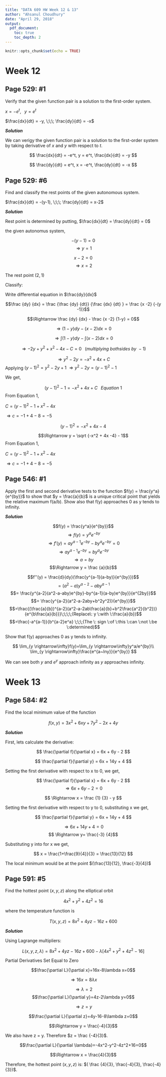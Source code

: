 ---
title: "DATA 609 HW Week 12 & 13"
author: "Ahsanul Choudhury"
date: "April 29, 2018"
output:
  pdf_document:
    toc: true
    toc_depth: 2
---

```{r setup, include=FALSE}
knitr::opts_chunk$set(echo = TRUE)
```

\newpage

# Week 12

## Page 529: #1


Verify that the given function pair is a solution to the first-order system.

$x = -e^t, \;\;\; y = e^t$

$\frac{dx}{dt} = -y, \;\;\; \frac{dy}{dt} = -x$

***Solution***

We can verigy the given function pair is a solution to the first-order system by taking derivative of $x$ and $y$ with respect to $t$.

$$ \frac{dx}{dt} = -e^t, y = e^t, \frac{dx}{dt} = -y $$ 

$$ \frac{dy}{dt} = e^t, x = -e^t, \frac{dy}{dt} = -x $$


## Page 529: #6

Find and classify the rest points of the given autonomous system.

$\frac{dx}{dt} = -(y-1), \;\;\; \frac{dy}{dt} = x-2$

***Solution***

Rest point is determined by putting, $\frac{dx}{dt} = \frac{dy}{dt} = 0$

the given autonomus system,

$$-(y-1) = 0$$
$$\Rightarrow y = 1$$

$$x-2 = 0$$
$$\Rightarrow x = 2$$

The rest point $(2,1)$

Classify: 

Write differential equation in $\frac{dy}{dx}$

$$\frac {dy} {dx} = \frac {\frac {dy} {dt}}  {\frac {dx} {dt} } = \frac {x -2} {-(y -1)}$$

$$\Rightarrow \frac {dy} {dx} - \frac {x -2} {1-y} = 0$$

$$\Rightarrow  (1-y)dy-(x - 2)dx = 0$$

$$\Rightarrow \int (1-y)dy - \int (x - 2)dx  = 0$$

$$\Rightarrow -2y + {y^2} + {x^2}  - 4x - C = 0  \;\;\; (multiplying \:both sides \:  by \ -1)$$

$$\Rightarrow y^2 -2y = - x^2  + 4x + C$$
Applying $(y - 1)^2 = y^2 -2y +1$
$\Rightarrow y^2 -2y = (y - 1)^2 - 1$

We get,

$$(y - 1)^2 - 1 = -x^2  + 4x + C\;\;\;Equation\:1$$
From Equation 1,

$C = (y - 1)^2 - 1 + x^2  - 4x$

$\Rightarrow c= -1 + 4 -8 = -5$


$$(y - 1)^2 = -x^2 +4x -4$$

$$\Rightarrow y = \sqrt {-x^2  + 4x -4} - 1$$
From Equation 1,

$C = (y - 1)^2 - 1 + x^2  - 4x$

$\Rightarrow c= -1 + 4 -8 = -5$


## Page 546: #1

Apply the first and second derivative tests to the function $f(y) = \frac{y^a}{e^{by}}$ to show that $y = \frac{a}{b}$ is a unique critical point that yields the relative maximum f(a/b). Show also that f(y) approaches 0 as y tends to infinity.

***Solution***

$$f(y) = \frac{y^a}{e^{by}}$$
$$\Rightarrow f(y) = {y^a}{e^{-by}}$$
$$\Rightarrow f'(y) = ay^{a-1} e^{-by} - by^a e^{-by} = 0$$
$$\Rightarrow ay^{a-1} e^{-by} = by^a e^{-by}$$
$$\Rightarrow a = by$$
$$\Rightarrow y = \frac {a}{b}$$


$$f''(y) = \frac{d}{dy}(\frac{y^{a-1}(a-by)}{e^{by}})$$
$$= (a^2-a)y^{a-2}-aby^{a-1}$$
$$= \frac{y^{a-2}(a^2-a-aby)e^{by}-by^{a-1}(a-by)e^{by}}{e^{2by}}$$
$$= \frac{y^{a-2}(a^2-a-2aby+b^2y^2)}{e^{by}}$$
$$=\frac{(\frac{a}{b})^{a-2}(a^2-a-2ab\frac{a}{b}+b^2\frac{a^2}{b^2})}{e^{b\frac{a}{b}}}\;\;\;\;(Replace\: y \:with \:\frac{a}{b})$$
$$=\frac{-a^{a-1}}{b^{a-2}e^a} \;\;\;(The \: sign \:of \:this \:can \:not \:be \:determined)$$

Show that f(y) approaches 0 as y tends to infinity.

$$
\lim_{y \rightarrow\infty}f(y)=\lim_{y \rightarrow\infty}y^a/e^{by}\\
\lim_{y \rightarrow\infty}\frac{e^{a~lny}}{e^{by}}
$$

We can see  both $y$ and $e^y$ approach infinity as $y$ approaches infinity.



\newpage

# Week 13

## Page 584: #2

Find the local minimum value of the function

$$f(x,y)=3x^2+6xy+7y^2-2x+4y$$

***Solution***

First, lets calculate the derivative:

$$ \frac{\partial f}{\partial x} = 6x + 6y - 2 $$ 


$$ \frac{\partial f}{\partial y} = 6x + 14y + 4 $$

Setting the first derivative with respect to x to 0, we get,

$$ \frac{\partial f}{\partial x} = 6x + 6y - 2 $$ 
$$ \Rightarrow 6x + 6y - 2 = 0 $$

$$ \Rightarrow x = \frac {1} {3} - y $$

Setting the first derivative with respect to y to 0, substituting x we get,

$$ \frac{\partial f}{\partial y} = 6x + 14y + 4 $$

$$ \Rightarrow 6x + 14y + 4 = 0 $$
$$ \Rightarrow y= \frac{-3} {4}$$

Substituting y into for x we get,

$$ x = \frac{1+\frac{9}{4}}{3} = \frac{13}{12} $$


The local minimum would be at the point $(\frac{13}{12}, \frac{-3}{4})$

## Page 591: #5

Find the hottest point $(x,y,z)$ along the elliptical orbit

$$ 4x^2+y^2+4z^2 = 16 $$

where the temperature function is

$$ T(x, y, z) = 8x^2 +4yz-16z+600 $$

***Solution***

Using Lagrange multipliers:

$$ L(x,y,z,\lambda)=8x^2+4yz-16z+600 - \lambda \big[4x^2 + y^2 + 4z^2 -16 \big] $$

Partial Derivatives Set Equal to Zero

$$\frac{\partial L}{\partial x}=16x-8\lambda x=0$$

$$\Rightarrow 16x=8 \lambda x$$

$$\Rightarrow \lambda =2$$
$$\frac{\partial L}{\partial y}=4z-2\lambda y=0$$

$$\Rightarrow z = y$$



$$\frac{\partial L}{\partial z}=4y-16-8\lambda z=0$$


$$\Rightarrow y = \frac{-4}{3}$$

We also have z = y. Therefore $z = \frac {-4}{3}$.

$$\frac{\partial L}{\partial \lambda}=-4x^2-y^2-4z^2+16=0$$

$$\Rightarrow x = \frac{4}{3}$$



 
 Therefore, the hottest point $(x,y,z)$ is: $( \frac {4}{3}, \frac{-4}{3}, \frac{-4}{3})$.